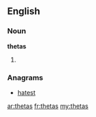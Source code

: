 ==English==

===Noun===
'''thetas'''
# {{plural of|[[theta]]}}

===Anagrams===
* [[hatest#English|hatest]]

[[ar:thetas]]
[[fr:thetas]]
[[my:thetas]]